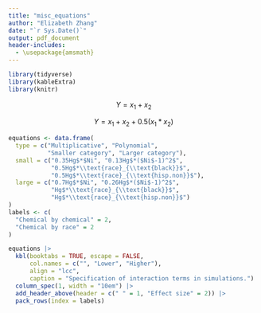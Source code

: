 ```yaml
---
title: "misc_equations"
author: "Elizabeth Zhang"
date: "`r Sys.Date()`"
output: pdf_document
header-includes:
  - \usepackage{amsmath}
---
```


```r
library(tidyverse)
library(kableExtra)
library(knitr)
```


$$
Y = x_1 + x_2
$$

$$
Y = x_1 + x_2 + 0.5(x_1*x_2)
$$



```r
equations <- data.frame(
  type = c("Multiplicative", "Polynomial", 
           "Smaller category", "Larger category"), 
  small = c("0.35Hg$*$Ni", "0.13Hg$*($Ni$-1)^2$", 
            "0.5Hg$*\\text{race}_{\\text{black}}$", 
            "0.5Hg$*\\text{race}_{\\text{hisp.non}}$"), 
  large = c("0.7Hg$*$Ni", "0.26Hg$*($Ni$-1)^2$",  
            "Hg$*\\text{race}_{\\text{black}}$", 
            "Hg$*\\text{race}_{\\text{hisp.non}}$")
)
labels <- c(
  "Chemical by chemical" = 2, 
  "Chemical by race" = 2
)

equations |> 
  kbl(booktabs = TRUE, escape = FALSE, 
      col.names = c("", "Lower", "Higher"), 
      align = "lcc",
      caption = "Specification of interaction terms in simulations.") |> 
  column_spec(1, width = "10em") |> 
  add_header_above(header = c(" " = 1, "Effect size" = 2)) |>
  pack_rows(index = labels) 
```

